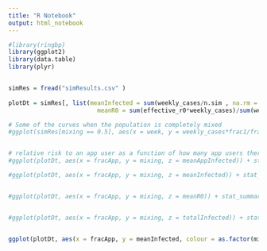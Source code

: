 ```yaml
---
title: "R Notebook"
output: html_notebook
---
```




```r
#library(ringbp)
library(ggplot2)
library(data.table)
library(plyr)


simRes = fread("simResults.csv" )
  
plotDt = simRes[, list(meanInfected = sum(weekly_cases/n.sim , na.rm = TRUE), meanAppInfected = sum(frac1*weekly_cases/fracApp/n.sim , na.rm = TRUE),
                         meanR0 = sum(effective_r0*weekly_cases)/sum(weekly_cases)), by=list(fracApp, mixing)]

# Some of the curves when the population is completely mixed
#ggplot(simRes[mixing == 0.5], aes(x = week, y = weekly_cases*frac1/fracApp, colour = as.factor(fracApp), style = mixing, group = paste(fracApp, mixing, sim))) + geom_line(alpha = 0.22,  show.legend = TRUE)


# relative risk to an app user as a function of how many app users there are and how mixed they are with non app users
#ggplot(plotDt, aes(x = fracApp, y = mixing, z = meanAppInfected)) + stat_summary_2d(bins = c(10,5))

#ggplot(plotDt, aes(x = fracApp, y = mixing, z = meanInfected)) + stat_summary_2d(bins = c(10,5))


#ggplot(plotDt, aes(x = fracApp, y = mixing, z = meanR0)) + stat_summary_2d(bins = c(10,5))


#ggplot(plotDt, aes(x = fracApp, y = mixing, z = totalInfected)) + stat_summary_2d(bins = c(10,5))


ggplot(plotDt, aes(x = fracApp, y = meanInfected, colour = as.factor(mixing), group = as.factor(mixing))) + geom_line()
```

